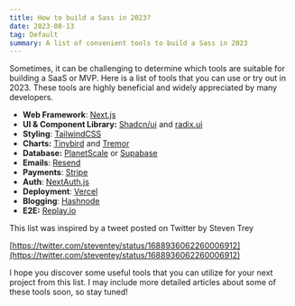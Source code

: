 ```yaml
---
title: How to build a Sass in 2023?
date: 2023-08-13
tag: Default
summary: A list of convenient tools to build a Sass in 2023
---
```


Sometimes, it can be challenging to determine which tools are suitable for building a SaaS or MVP. Here is a list of tools that you can use or try out in 2023. These tools are highly beneficial and widely appreciated by many developers.

- **Web Framework**: [Next.js](https://nextjs.org/)
- **UI & Component Library:** [Shadcn/ui](https://ui.shadcn.com/) and [radix.ui](https://www.radix-ui.com/)
- **Styling**: [TailwindCSS](https://tailwindcss.com/)
- **Charts:** [Tinybird](https://www.tinybird.co/) and [Tremor](https://www.tremor.so/)
- **Database:** [PlanetScale](https://planetscale.com/) or [Supabase](https://supabase.com/)
- **Emails**: [Resend](https://resend.com/)
- **Payments**: [Stripe](https://stripe.com/)
- **Auth**: [NextAuth.js](https://next-auth.js.org/)
- **Deployment**: [Vercel](https://vercel.com/)
- **Blogging**: [Hashnode](https://hashnode.com/)
- **E2E:** [Replay.io](https://www.replay.io/)

This list was inspired by a tweet posted on Twitter by Steven Trey

[https://twitter.com/steventey/status/1688936062260006912](https://twitter.com/steventey/status/1688936062260006912)

I hope you discover some useful tools that you can utilize for your next project from this list. I may include more detailed articles about some of these tools soon, so stay tuned!
